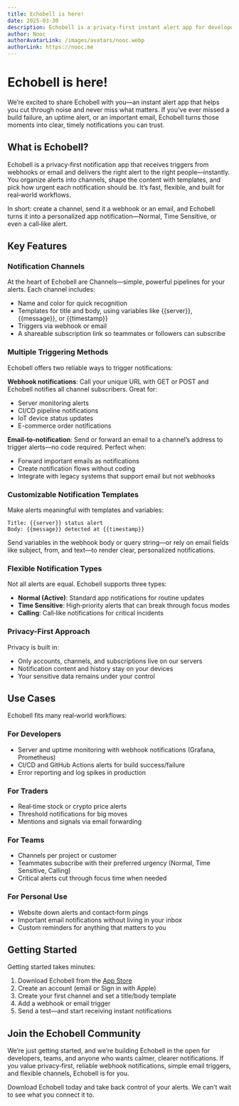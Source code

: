 ```yaml
---
title: Echobell is here!
date: 2025-03-30
description: Echobell is a privacy-first instant alert app for developers and teams—turn webhook or email triggers into time-sensitive and call notifications with channels and templates.
author: Nooc
authorAvatarLink: /images/avatars/nooc.webp
authorLink: https://nooc.me
---
```


# Echobell is here!

We’re excited to share Echobell with you—an instant alert app that helps you cut through noise and never miss what matters. If you’ve ever missed a build failure, an uptime alert, or an important email, Echobell turns those moments into clear, timely notifications you can trust.

## What is Echobell?

Echobell is a privacy‑first notification app that receives triggers from webhooks or email and delivers the right alert to the right people—instantly. You organize alerts into channels, shape the content with templates, and pick how urgent each notification should be. It’s fast, flexible, and built for real‑world workflows.

In short: create a channel, send it a webhook or an email, and Echobell turns it into a personalized app notification—Normal, Time Sensitive, or even a call‑like alert.

## Key Features

### Notification Channels

At the heart of Echobell are Channels—simple, powerful pipelines for your alerts. Each channel includes:

- Name and color for quick recognition
- Templates for title and body, using variables like {{server}}, {{message}}, or {{timestamp}}
- Triggers via webhook or email
- A shareable subscription link so teammates or followers can subscribe

### Multiple Triggering Methods

Echobell offers two reliable ways to trigger notifications:

**Webhook notifications**: Call your unique URL with GET or POST and Echobell notifies all channel subscribers. Great for:

- Server monitoring alerts
- CI/CD pipeline notifications
- IoT device status updates
- E-commerce order notifications

**Email‑to‑notification**: Send or forward an email to a channel’s address to trigger alerts—no code required. Perfect when:

- Forward important emails as notifications
- Create notification flows without coding
- Integrate with legacy systems that support email but not webhooks

### Customizable Notification Templates

Make alerts meaningful with templates and variables:

```
Title: {{server}} status alert
Body: {{message}} detected at {{timestamp}}
```

Send variables in the webhook body or query string—or rely on email fields like subject, from, and text—to render clear, personalized notifications.

### Flexible Notification Types

Not all alerts are equal. Echobell supports three types:

- **Normal (Active)**: Standard app notifications for routine updates
- **Time Sensitive**: High‑priority alerts that can break through focus modes
- **Calling**: Call‑like notifications for critical incidents

### Privacy-First Approach

Privacy is built in:

- Only accounts, channels, and subscriptions live on our servers
- Notification content and history stay on your devices
- Your sensitive data remains under your control

## Use Cases

Echobell fits many real‑world workflows:

### For Developers

- Server and uptime monitoring with webhook notifications (Grafana, Prometheus)
- CI/CD and GitHub Actions alerts for build success/failure
- Error reporting and log spikes in production

### For Traders

- Real‑time stock or crypto price alerts
- Threshold notifications for big moves
- Mentions and signals via email forwarding

### For Teams

- Channels per project or customer
- Teammates subscribe with their preferred urgency (Normal, Time Sensitive, Calling)
- Critical alerts cut through focus time when needed

### For Personal Use

- Website down alerts and contact‑form pings
- Important email notifications without living in your inbox
- Custom reminders for anything that matters to you

## Getting Started

Getting started takes minutes:

1. Download Echobell from the [App Store](https://apps.apple.com/app/id6743597198)
2. Create an account (email or Sign in with Apple)
3. Create your first channel and set a title/body template
4. Add a webhook or email trigger
5. Send a test—and start receiving instant notifications

## Join the Echobell Community

We’re just getting started, and we’re building Echobell in the open for developers, teams, and anyone who wants calmer, clearer notifications. If you value privacy‑first, reliable webhook notifications, simple email triggers, and flexible channels, Echobell is for you.

Download Echobell today and take back control of your alerts. We can’t wait to see what you connect it to.

